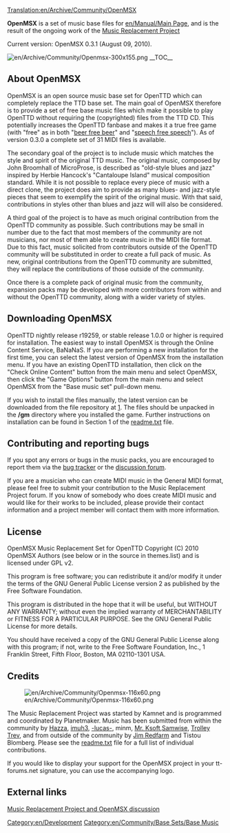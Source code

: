[[Translation:en/Archive/Community/OpenMSX]]
{{fr/Traduction|en/Archive/Community/OpenMSX|0}}


'''OpenMSX''' is a set of music base files for [[en/Manual/Main Page]], and is the result of the ongoing work of the [http://kam-net.com/ottd/kevin-60x60.png Music Replacement Project]

Current version: OpenMSX 0.3.1 (August 09, 2010).

[[File:en/Archive/Community/Openmsx-300x155.png|right]]
__TOC__

== About OpenMSX ==

OpenMSX is an open source music base set for OpenTTD which can completely replace the TTD base set. The main goal of OpenMSX therefore is to provide a set of free base music files which make it possible to play OpenTTD without requiring the (copyrighted) files from the TTD CD. This potentially increases the OpenTTD fanbase and makes it a true free game (with "free" as in both "[https://www.wikipedia.org/wiki/free beer free beer]" and "[https://www.wikipedia.org/wiki/free speech free speech]"). As of version 0.3.0 a complete set of 31 MIDI files is available.

The secondary goal of the project is to include music which matches the style and spirit of the original TTD music. The original music, composed by John Broomhall of MicroProse, is described as "old-style blues and jazz" inspired by Herbie Hancock's "Cantaloupe Island" musical composition standard. While it is not possible to replace every piece of music with a direct clone, the project does aim to provide as many blues- and jazz-style pieces that seem to exemplify the spirit of the original music. With that said, contributions in styles other than blues and jazz will will also be considered. 

A third goal of the project is to have as much original contribution from the OpenTTD community as possible. Such contributions may be small in number due to the fact that most members of the community are not musicians, nor most of them able to create music in the MIDI file format. Due to this fact, music solicited from contributors outside of the OpenTTD community will be substituted in order to create a full pack of music. As new, original contributions from the OpenTTD community are submitted, they will replace the contributions of those outside of the community. 

Once there is a complete pack of original music from the community, expansion packs may be developed with more contributors from within and without the OpenTTD community, along with a wider variety of styles.

== Downloading OpenMSX ==

OpenTTD nightly release r19259, or stable release 1.0.0 or higher is required for installation. The easiest way to install OpenMSX is through the Online Content Service, BaNaNaS. If you are performing a new installation for the first time, you can select the latest version of OpenMSX from the installation menu. If you have an existing OpenTTD installation, then click on the "Check Online Content" button from the main menu and select OpenMSX, then click the "Game Options" button from the main menu and select OpenMSX from the "Base music set" pull-down menu. 

If you wish to install the files manually, the latest version can be downloaded from the file repository at [http://bundles.openttdcoop.org/openmsx/releases/]. The files should be unpacked in the '''/gm''' directory where you installed the game. Further instructions on installation can be found in Section 1 of the [http://bundles.openttdcoop.org/openmsx/releases/LATEST/readme.txt readme.txt] file. 

== Contributing and reporting bugs ==

If you spot any errors or bugs in the music packs, you are encouraged to report them via the [http://dev.openttdcoop.org/projects/openmsx/issues bug tracker] or the [http://www.tt-forums.net/viewtopic.php?f=29&t=46479 discussion forum]. 

If you are a musician who can create MIDI music in the General MIDI format, please feel free to submit your contribution to the Music Replacement Project forum. If you know of somebody who does create MIDI music and would like for their works to be included, please provide their contact information and a project member will contact them with more information.

== License ==

OpenMSX Music Replacement Set for OpenTTD Copyright (C) 2010 OpenMSX Authors (see below or in the source in themes.list) and is licensed under GPL v2.

This program is free software; you can redistribute it and/or modify it under the terms of the GNU General Public License version 2 as published by the Free Software Foundation.

This program is distributed in the hope that it will be useful, but WITHOUT ANY WARRANTY; without even the implied warranty of MERCHANTABILITY or FITNESS FOR A PARTICULAR PURPOSE. See the GNU General Public License for more details.

You should have received a copy of the GNU General Public License along with this program; if not, write to the Free Software Foundation, Inc., 1 Franklin Street, Fifth Floor, Boston, MA 02110-1301 USA.

== Credits == 
[[File:en/Archive/Community/Openmsx-116x60.png|right]]

The Music Replacement Project was started by Kamnet and is programmed and coordinated by Planetmaker. Music has been submitted from within the community by [http://www.tt-forums.net/memberlist.php?mode=viewprofile&u=7796 Hazza], [http://www.tt-forums.net/memberlist.php?mode=viewprofile&u=32608 imuh3], [http://www.tt-forums.net/memberlist.php?mode=viewprofile&u=32711 -lucas-], minm, [http://www.tt-forums.net/memberlist.php?mode=viewprofile&u=4751 Mr. Ksoft],[http://www.tt-forums.net/memberlist.php?mode=viewprofile&u=10881 Samwise], [http://www.tt-forums.net/memberlist.php?mode=viewprofile&u=15350 Trolley Trev], and from outside of the community by [http://homepage.ntlworld.com/jim.redfarn/MidiPage.htm Jim Redfarm] and Tistou Blomberg. Please see the [http://bundles.openttdcoop.org/openmsx/releases/LATEST/readme.txt readme.txt] file for a full list of individual contributions.

If you would like to display your support for the OpenMSX project in your tt-forums.net signature, you can use the accompanying logo. 

== External links ==
[http://www.tt-forums.net/viewtopic.php?f=29&t=46479 Music Replacement Project and OpenMSX discussion]

[[Category:en/Development]]
[[Category:en/Community/Base Sets/Base Music]]